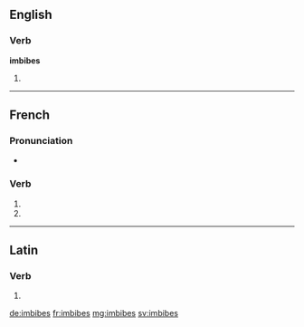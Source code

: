 {{also|imbibés}}
==English==

===Verb===
'''imbibes'''

# {{third-person singular of|imbibe}}

----

==French==

===Pronunciation===
* {{homophones|imbibe|imbibent}}

===Verb===
{{fr-verb-form}}

# {{conjugation of|imbiber||2|s|pres|ind|lang=fr}}
# {{conjugation of|imbiber||2|s|pres|sub|lang=fr}}

----

==Latin==

===Verb===
{{la-verb-form|imbibēs}}

# {{conjugation of|imbibo|imbibō|2|s|fut|act|ind|lang=la}}

[[de:imbibes]]
[[fr:imbibes]]
[[mg:imbibes]]
[[sv:imbibes]]